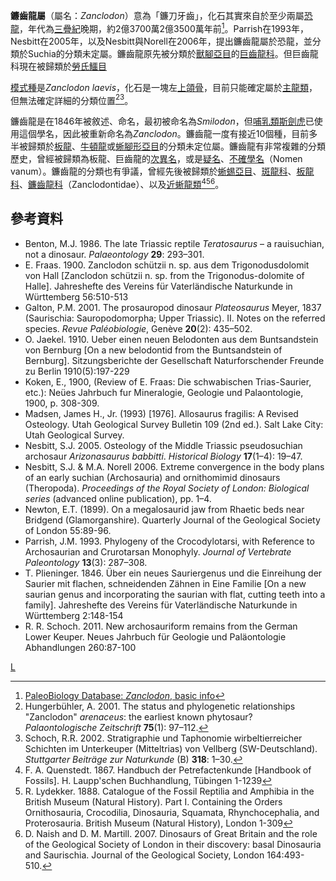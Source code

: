 {{Automatic Taxobox
| taxon = Zanclodon
| fossil_range={{fossil range|237|235}}[[三叠纪|三叠纪]]晚期
| image = 
| image_caption = 
| authority = Plieninger, 1846
| type_species = '''鐮齒龍<br>''Smilodon laevis'''''
| type_species_authority = Plieninger, 1846
| subdivision_ranks=[[物种|种]]
| subdivision=
见本文
}}
'''鐮齒龍屬'''（屬名：''Zanclodon''）意為「鐮刀牙齒」，化石其實來自於至少兩屬[[恐龍|恐龍]]，年代為[[三疊紀|三疊紀]]晚期，約2億3700萬2億3500萬年前<ref>[http://paleodb.org/cgi-bin/bridge.pl?action=checkTaxonInfo&taxon_no=53024 PaleoBiology Database: ''Zanclodon'', basic info]</ref>。Parrish在1993年，Nesbitt在2005年，以及Nesbitt與Norell在2006年，提出鐮齒龍屬於恐龍，並分類於Suchia的分類未定屬。鐮齒龍原先被分類於[[獸腳亞目|獸腳亞目]]的[[巨齒龍科|巨齒龍科]]。但巨齒龍科現在被歸類於[[勞氏鱷目|勞氏鱷目]]

[[模式種|模式種]]是''Zanclodon laevis''，化石是一塊左[[上頜骨|上頜骨]]，目前只能確定屬於[[主龍類|主龍類]]，但無法確定詳細的分類位置<ref>Hungerbühler, A. 2001. The status and phylogenetic relationships "Zanclodon" ''arenaceus'': the earliest known phytosaur? ''Palaontologische Zeitschrift'' '''75'''(1): 97–112.</ref><ref>Schoch, R.R. 2002. Stratigraphie und Taphonomie wirbeltierreicher Schichten im Unterkeuper (Mitteltrias) von Vellberg (SW-Deutschland). ''Stuttgarter Beiträge zur Naturkunde'' (B) '''318''': 1–30.</ref>。

鐮齒龍是在1846年被敘述、命名，最初被命名為''Smilodon''，但[[哺乳類|哺乳類]][[斯劍虎|斯劍虎]]已使用這個學名，因此被重新命名為''Zanclodon''。鐮齒龍一度有接近10個種，目前多半被歸類於[[板龍|板龍]]、[[牛頓龍|牛頓龍]]或[[蜥腳形亞目|蜥腳形亞目]]的分類未定位屬。鐮齒龍有非常複雜的分類歷史，曾經被歸類為板龍、巨齒龍的[[次異名|次異名]]，或是[[疑名|疑名]]、[[不確學名|不確學名]]（Nomen vanum）。鐮齒龍的分類也有爭議，曾經先後被歸類於[[蜥蜴亞目|蜥蜴亞目]]、[[斑龍科|斑龍科]]、[[板龍科|板龍科]]、[[鐮齒龍科|鐮齒龍科]]（Zanclodontidae）、以及[[近蜥龍類|近蜥龍類]]<ref>F. A. Quenstedt. 1867. Handbuch der Petrefactenkunde [Handbook of Fossils]. H. Laupp'schen Buchhandlung, Tübingen 1-1239</ref><ref>R. Lydekker. 1888. Catalogue of the Fossil Reptilia and Amphibia in the British Museum (Natural History). Part I. Containing the Orders Ornithosauria, Crocodilia, Dinosauria, Squamata, Rhynchocephalia, and Proterosauria. British Museum (Natural History), London 1-309</ref><ref>D. Naish and D. M. Martill. 2007. Dinosaurs of Great Britain and the role of the Geological Society of London in their discovery: basal Dinosauria and Saurischia. Journal of the Geological Society, London 164:493-510.</ref>。

==參考資料==
<div class="references-small">
<references></references>
*Benton, M.J. 1986. The late Triassic reptile ''Teratosaurus'' – a rauisuchian, not a dinosaur. ''Palaeontology'' '''29''': 293–301.
*E. Fraas. 1900. Zanclodon schützii n. sp. aus dem Trigonodusdolomit von Hall [Zanclodon schützii n. sp. from the Trigonodus-dolomite of Halle]. Jahreshefte des Vereins für Vaterländische Naturkunde in Württemberg 56:510-513
*Galton, P.M. 2001. The prosauropod dinosaur ''Plateosaurus'' Meyer, 1837 (Saurischia: Sauropodomorpha; Upper Triassic). II. Notes on the referred species. ''Revue Paléobiologie'', Genève '''20'''(2): 435–502.
*O. Jaekel. 1910. Ueber einen neuen Belodonten aus dem Buntsandstein von Bernburg [On a new belodontid from the Buntsandstein of Bernburg]. Sitzungsberichte der Gesellschaft Naturforschender Freunde zu Berlin 1910(5):197-229
*Koken, E., 1900, (Review of E. Fraas: Die schwabischen Trias-Saurier, etc.): Neües Jahrbuch fur Mineralogie, Geologie und Palaontologie, 1900, p. 308-309.
*Madsen, James H., Jr. (1993) [1976]. Allosaurus fragilis: A Revised Osteology. Utah Geological Survey Bulletin 109 (2nd ed.). Salt Lake City: Utah Geological Survey.
*Nesbitt, S.J. 2005. Osteology of the Middle Triassic pseudosuchian archosaur ''Arizonasaurus babbitti''. ''Historical Biology'' '''17'''(1–4): 19–47.
*Nesbitt, S.J. & M.A. Norell 2006. Extreme convergence in the body plans of an early suchian (Archosauria) and ornithomimid dinosaurs (Theropoda). ''Proceedings of the Royal Society of London: Biological series'' (advanced online publication), pp. 1–4.
*Newton, E.T. (1899). On a megalosaurid jaw from Rhaetic beds near Bridgend (Glamorganshire). Quarterly Journal of the Geological Society of London 55:89-96.
*Parrish, J.M. 1993. Phylogeny of the Crocodylotarsi, with Reference to Archosaurian and Crurotarsan Monophyly. ''Journal of Vertebrate Paleontology'' '''13'''(3): 287–308.
*T. Plieninger. 1846. Über ein neues Sauriergenus und die Einreihung der Saurier mit flachen, schneidenden Zähnen in Eine Familie [On a new saurian genus and incorporating the saurian with flat, cutting teeth into a family]. Jahreshefte des Vereins für Vaterländische Naturkunde in Württemberg 2:148-154
*R. R. Schoch. 2011. New archosauriform remains from the German Lower Keuper. Neues Jahrbuch für Geologie und Paläontologie Abhandlungen 260:87-100 
</div>
{{主龍形下綱|Ph.}}
{{Taxonbar|from=Q4893200}}

[[Category:可疑的恐龍|L]]